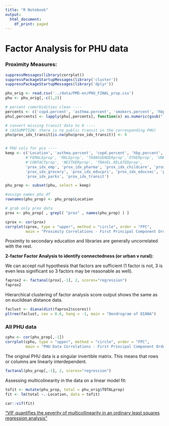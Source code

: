 ```yaml
---
title: "R Notebook"
output:
  html_document:
    df_print: paged
---
```


# Factor Analysis for PHU data

### Proximity Measures:

```r
suppressMessages(library(corrplot))
suppressPackageStartupMessages(library('cluster'))
suppressPackageStartupMessages(library('dplyr'))
```

```r
phu_orig <- read.csv('../data/PMD-en/PHU_FINAL_prop.csv')
phu <- phu_orig[,-c(1,2)]

# percent comorbidities clean ----
percents <- c('copd.percent', 'asthma.percent', 'smokers.percent', 'hbp.percent')
phu[,percents] <- lapply(phu[,percents], function(x) as.numeric(gsub("[\\%,]", "", x))/100)

# convert missing transit data to 0 ----
# (ASSUMPTION: there is no public transit in the corresponding PHU)
phu$prox_idx_transit[is.na(phu$prox_idx_transit)] <- 0


# PHU cols for pca ----
keep <- c('Location', 'asthma.percent', 'copd.percent', 'hbp.percent', 'smokers.percent', 
         #'FEMALEprop', 'MALEprop', 'TRANSGENDERprop','OTHERprop', 'UNKNOWNprop',
         #'CONTACTprop', 'NEITHERprop', 'TRAVEL.RELATEDprop',
         'prox_idx_emp', 'prox_idx_pharma', 'prox_idx_childcare', 'prox_idx_health',
         'prox_idx_grocery', 'prox_idx_educpri', 'prox_idx_educsec', 'prox_idx_lib',
         'prox_idx_parks', 'prox_idx_transit')

phu_prop <- subset(phu, select = keep)

#assign names phu df
rownames(phu_prop) <- phu_prop$Location

# grab only prox data
prox <- phu_prop[ , grepl( "prox" , names(phu_prop) ) ]

```

```r
cprox <- cor(prox)
corrplot(cprox, type = "upper", method = "circle", order = "FPC",
         main = "Proximity Correlations - First Principal Component Order")
```

Proximity to secondary education and libraries are generally uncorrelated with the rest.

**2-factor Factor Analysis to identify connectedness (or urban v rural):**

We can accept null hypothesis that factors are sufficient (1 factor is not, 3 is even less significant so 3 factors may be reasonable as well).

```r
faprox2 <- factanal(prox[,-1], 2, scores="regression")
faprox2
```


Hierarchical clustering of factor analysis score output shows the same as on euclidean distance data.

```r
faclust <- diana(dist(faprox2$scores))
pltree(faclust, cex = 0.6, hang = -1, main = "Dendrogram of DIANA") 
```

### All PHU data

```r
cphu <- cor(phu_prop[,-1])
corrplot(cphu, type = "upper", method = "circle", order = "FPC",
         main = "PHU Data Correlations - First Principal Component Order")
```

The original PHU data is a singular invertible matrix. This means that rows or columns are linearly interdependent.

```r
factanal(phu_prop[,-1], 2, scores="regression")
```

Assessing multicolinearity in the data on a linear model fit:

```r
tofit <- mutate(phu_prop, total = phu_orig$TOTALprop)
fit <- lm(total ~.-Location, data = tofit)

car::vif(fit)
```


["VIF quantifies the severity of multicollinearity in an ordinary least squares regression analysis"](https://en.wikipedia.org/wiki/Variance_inflation_factor)

